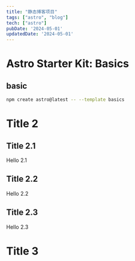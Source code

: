 ```yaml
---
title: "静态博客项目"
tags: ["astro", "blog"]
tech: ["astro"]
pubDate: '2024-05-01'
updatedDate: '2024-05-01'
---
```


# Astro Starter Kit: Basics

## basic
```sh
npm create astro@latest -- --template basics
```

# Title 2

## Title 2.1

Hello 2.1

## Title 2.2

Hello 2.2

## Title 2.3

Hello 2.3

# Title 3
